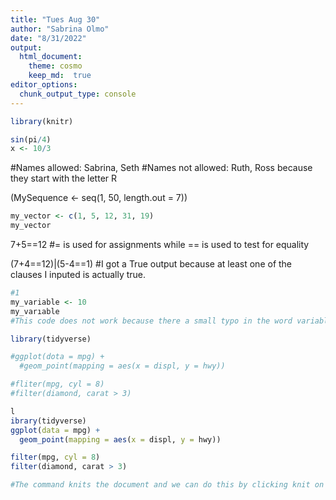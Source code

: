 ```yaml
---
title: "Tues Aug 30"
author: "Sabrina Olmo"
date: "8/31/2022"
output:
  html_document:
    theme: cosmo
    keep_md:  true 
editor_options: 
  chunk_output_type: console
---
```


```r
library(knitr)
```

```r
sin(pi/4)
x <- 10/3
``` 

#Names allowed: Sabrina, Seth
#Names not allowed: Ruth, Ross because they start with the letter R

(MySequence <- seq(1, 50, length.out = 7))

```r
my_vector <- c(1, 5, 12, 31, 19)
my_vector
```

7+5==12
#= is used for assignments while == is used to test for equality

(7+4==12)|(5-4==1)
#I got a True output because at least one of the clauses I inputed is actually true.

```r
#1
my_variable <- 10
my_varıable
#This code does not work because there a small typo in the word variable where the 'i' is not inputted correctly
```

```r
library(tidyverse)

#ggplot(dota = mpg) + 
  #geom_point(mapping = aes(x = displ, y = hwy))

#fliter(mpg, cyl = 8)
#filter(diamond, carat > 3)
```

```r
l
ibrary(tidyverse)
ggplot(data = mpg) +
  geom_point(mapping = aes(x = displ, y = hwy))

filter(mpg, cyl = 8)
filter(diamond, carat > 3)
```


```r
#The command knits the document and we can do this by clicking knit on the top menu of the terminal.
```

